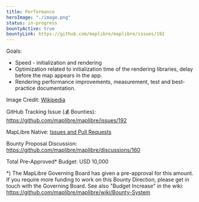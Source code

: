 ```yaml
---
title: Performance
heroImage: "./image.png"
status: in-progress
bountyActive: true
bountyLink: https://github.com/maplibre/maplibre/issues/192
---
```


Goals:

- Speed - initialization and rendering
- Optimization related to initialization time of the rendering libraries, delay before the map appears in the app.
- Rendering performance improvements, measurement, test and best-practice documentation.

Image Credit: <a href="https://upload.wikimedia.org/wikipedia/commons/3/33/Cartoon_space_rocket.png">Wikipedia</a>

GitHub Tracking Issue (💰 Bounties): https://github.com/maplibre/maplibre/issues/192

MapLibre Native: [Issues and Pull Requests](https://github.com/maplibre/maplibre-native/labels/%E2%9A%A1%20performance)

Bounty Proposal Discussion: https://github.com/maplibre/maplibre/discussions/160

Total Pre-Approved\* Budget: USD 10,000

\*) The MapLibre Governing Board has given a pre-approval for this amount. If you require more funding to work on this Bounty Direction, please get in touch with the Governing Board. See also "Budget Increase" in the wiki: https://github.com/maplibre/maplibre/wiki/Bounty-System
